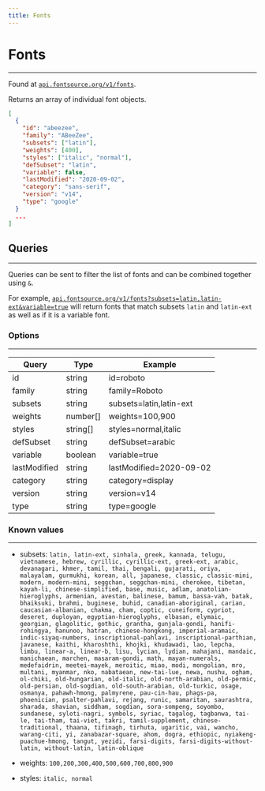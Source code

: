 ```yaml
---
title: Fonts
---
```


# Fonts

---

Found at [`api.fontsource.org/v1/fonts`](https://api.fontsource.org/v1/fonts).

Returns an array of individual font objects.

```json
[
  {
    "id": "abeezee",
    "family": "ABeeZee",
    "subsets": ["latin"],
    "weights": [400],
    "styles": ["italic", "normal"],
    "defSubset": "latin",
    "variable": false,
    "lastModified": "2020-09-02",
    "category": "sans-serif",
    "version": "v14",
    "type": "google"
  }
  ...
]
```

## Queries

---

Queries can be sent to filter the list of fonts and can be combined together using `&`.

For example, [`api.fontsource.org/v1/fonts?subsets=latin,latin-ext&variable=true`](https://api.fontsource.org/v1/fonts?subsets=latin,latin-ext&variable=true) will return fonts that match subsets `latin` and `latin-ext` as well as if it is a variable font.

### Options

---

| Query        | Type     | Example                 |
| ------------ | -------- | ----------------------- |
| id           | string   | id=roboto               |
| family       | string   | family=Roboto           |
| subsets      | string   | subsets=latin,latin-ext |
| weights      | number[] | weights=100,900         |
| styles       | string[] | styles=normal,italic    |
| defSubset    | string   | defSubset=arabic        |
| variable     | boolean  | variable=true           |
| lastModified | string   | lastModified=2020-09-02 |
| category     | string   | category=display        |
| version      | string   | version=v14             |
| type         | string   | type=google             |

### Known values

---

- subsets: `latin, latin-ext, sinhala, greek, kannada, telugu, vietnamese, hebrew, cyrillic, cyrillic-ext, greek-ext, arabic, devanagari, khmer, tamil, thai, bengali, gujarati, oriya, malayalam, gurmukhi, korean, all, japanese, classic, classic-mini, modern, modern-mini, seggchan, seggchan-mini, cherokee, tibetan, kayah-li, chinese-simplified, base, music, adlam, anatolian-hieroglyphs, armenian, avestan, balinese, bamum, bassa-vah, batak, bhaiksuki, brahmi, buginese, buhid, canadian-aboriginal, carian, caucasian-albanian, chakma, cham, coptic, cuneiform, cypriot, deseret, duployan, egyptian-hieroglyphs, elbasan, elymaic, georgian, glagolitic, gothic, grantha, gunjala-gondi, hanifi-rohingya, hanunoo, hatran, chinese-hongkong, imperial-aramaic, indic-siyaq-numbers, inscriptional-pahlavi, inscriptional-parthian, javanese, kaithi, kharoshthi, khojki, khudawadi, lao, lepcha, limbu, linear-a, linear-b, lisu, lycian, lydian, mahajani, mandaic, manichaean, marchen, masaram-gondi, math, mayan-numerals, medefaidrin, meetei-mayek, meroitic, miao, modi, mongolian, mro, multani, myanmar, nko, nabataean, new-tai-lue, newa, nushu, ogham, ol-chiki, old-hungarian, old-italic, old-north-arabian, old-permic, old-persian, old-sogdian, old-south-arabian, old-turkic, osage, osmanya, pahawh-hmong, palmyrene, pau-cin-hau, phags-pa, phoenician, psalter-pahlavi, rejang, runic, samaritan, saurashtra, sharada, shavian, siddham, sogdian, sora-sompeng, soyombo, sundanese, syloti-nagri, symbols, syriac, tagalog, tagbanwa, tai-le, tai-tham, tai-viet, takri, tamil-supplement, chinese-traditional, thaana, tifinagh, tirhuta, ugaritic, vai, wancho, warang-citi, yi, zanabazar-square, ahom, dogra, ethiopic, nyiakeng-puachue-hmong, tangut, yezidi, farsi-digits, farsi-digits-without-latin, without-latin, latin-oblique`

- weights: `100,200,300,400,500,600,700,800,900`

- styles: `italic, normal`
